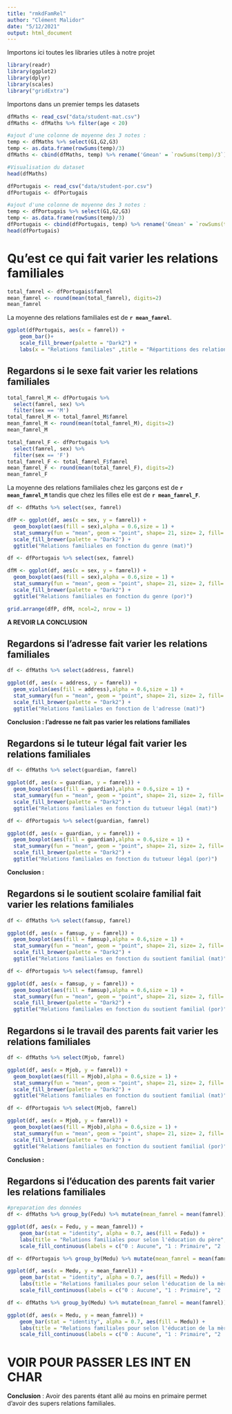 ```yaml
---
title: "rmkdFamRel"
author: "Clément Malidor"
date: "5/12/2021"
output: html_document
---
```


Importons ici toutes les libraries utiles à notre projet
```r
library(readr)
library(ggplot2)
library(dplyr)
library(scales)
library("gridExtra")
```

Importons dans un premier temps les datasets

```r
dfMaths <- read_csv("data/student-mat.csv")
dfMaths <- dfMaths %>% filter(age < 20)

#ajout d'une colonne de moyenne des 3 notes :
temp <- dfMaths %>% select(G1,G2,G3)
temp <- as.data.frame(rowSums(temp)/3)
dfMaths <- cbind(dfMaths, temp) %>% rename('Gmean' = `rowSums(temp)/3`)

#Visualisation du dataset
head(dfMaths)

dfPortugais <- read_csv("data/student-por.csv")
dfPortugais <- dfPortugais

#ajout d'une colonne de moyenne des 3 notes :
temp <- dfPortugais %>% select(G1,G2,G3)
temp <- as.data.frame(rowSums(temp)/3)
dfPortugais <- cbind(dfPortugais, temp) %>% rename('Gmean' = `rowSums(temp)/3`)
head(dfPortugais)
```

# Qu'est ce qui fait varier les relations familiales

```r
total_famrel <- dfPortugais$famrel
mean_famrel <- round(mean(total_famrel), digits=2)
mean_famrel
```

La moyenne des relations familiales est de **`r mean_famrel`**.

```r
ggplot(dfPortugais, aes(x = famrel)) + 
    geom_bar()+
    scale_fill_brewer(palette = "Dark2") + 
    labs(x = "Relations familiales" ,title = "Répartitions des relations familiales")

```


## Regardons si le sexe fait varier les relations familiales

```r
total_famrel_M <- dfPortugais %>%
  select(famrel, sex) %>%
  filter(sex == 'M')
total_famrel_M <- total_famrel_M$famrel
mean_famrel_M <- round(mean(total_famrel_M), digits=2)
mean_famrel_M

total_famrel_F <- dfPortugais %>%
  select(famrel, sex) %>%
  filter(sex == 'F')
total_famrel_F <- total_famrel_F$famrel
mean_famrel_F <- round(mean(total_famrel_F), digits=2)
mean_famrel_F
```

La moyenne des relations familiales chez les garçons est de  **`r mean_famrel_M`** 
tandis que chez les filles elle est de **`r mean_famrel_F`**.

```r
df <- dfMaths %>% select(sex, famrel)

dfP <- ggplot(df, aes(x = sex, y = famrel)) + 
  geom_boxplot(aes(fill = sex),alpha = 0.6,size = 1) + 
  stat_summary(fun = "mean", geom = "point", shape= 21, size= 2, fill= "white") +
  scale_fill_brewer(palette = "Dark2") +
  ggtitle("Relations familiales en fonction du genre (mat)")

df <- dfPortugais %>% select(sex, famrel)

dfM <- ggplot(df, aes(x = sex, y = famrel)) + 
  geom_boxplot(aes(fill = sex),alpha = 0.6,size = 1) + 
  stat_summary(fun = "mean", geom = "point", shape= 21, size= 2, fill= "white") +
  scale_fill_brewer(palette = "Dark2") +
  ggtitle("Relations familiales en fonction du genre (por)")

grid.arrange(dfP, dfM, ncol=2, nrow = 1)
```

**A REVOIR LA CONCLUSION**

## Regardons si l'adresse fait varier les relations familiales
```r
df <- dfMaths %>% select(address, famrel)

ggplot(df, aes(x = address, y = famrel)) + 
  geom_violin(aes(fill = address),alpha = 0.6,size = 1) + 
  stat_summary(fun = "mean", geom = "point", shape= 21, size= 2, fill= "white") +
  scale_fill_brewer(palette = "Dark2") +
  ggtitle("Relations familiales en fonction de l'adresse (mat)")
```

**Conclusion : l'adresse ne fait pas varier les relations familiales**

## Regardons si le tuteur légal fait varier les relations familiales
```r
df <- dfMaths %>% select(guardian, famrel)

ggplot(df, aes(x = guardian, y = famrel)) + 
  geom_boxplot(aes(fill = guardian),alpha = 0.6,size = 1) + 
  stat_summary(fun = "mean", geom = "point", shape= 21, size= 2, fill= "white") +
  scale_fill_brewer(palette = "Dark2") +
  ggtitle("Relations familiales en fonction du tutueur légal (mat)")

df <- dfPortugais %>% select(guardian, famrel)

ggplot(df, aes(x = guardian, y = famrel)) + 
  geom_boxplot(aes(fill = guardian),alpha = 0.6,size = 1) + 
  stat_summary(fun = "mean", geom = "point", shape= 21, size= 2, fill= "white") +
  scale_fill_brewer(palette = "Dark2") +
  ggtitle("Relations familiales en fonction du tutueur légal (por)")
```

**Conclusion : **

## Regardons si le soutient scolaire familial fait varier les relations familiales
```r
df <- dfMaths %>% select(famsup, famrel)

ggplot(df, aes(x = famsup, y = famrel)) + 
  geom_boxplot(aes(fill = famsup),alpha = 0.6,size = 1) + 
  stat_summary(fun = "mean", geom = "point", shape= 21, size= 2, fill= "white") +
  scale_fill_brewer(palette = "Dark2") +
  ggtitle("Relations familiales en fonction du soutient familial (mat)")

df <- dfPortugais %>% select(famsup, famrel)

ggplot(df, aes(x = famsup, y = famrel)) + 
  geom_boxplot(aes(fill = famsup),alpha = 0.6,size = 1) + 
  stat_summary(fun = "mean", geom = "point", shape= 21, size= 2, fill= "white") +
  scale_fill_brewer(palette = "Dark2") +
  ggtitle("Relations familiales en fonction du soutient familial (por)")
```

## Regardons si le travail des parents fait varier les relations familiales
```r
df <- dfMaths %>% select(Mjob, famrel)

ggplot(df, aes(x = Mjob, y = famrel)) + 
  geom_boxplot(aes(fill = Mjob),alpha = 0.6,size = 1) + 
  stat_summary(fun = "mean", geom = "point", shape= 21, size= 2, fill= "white") +
  scale_fill_brewer(palette = "Dark2") +
  ggtitle("Relations familiales en fonction du soutient familial (mat)")

df <- dfPortugais %>% select(Mjob, famrel)

ggplot(df, aes(x = Mjob, y = famrel)) + 
  geom_boxplot(aes(fill = Mjob),alpha = 0.6,size = 1) + 
  stat_summary(fun = "mean", geom = "point", shape= 21, size= 2, fill= "white") +
  scale_fill_brewer(palette = "Dark2") +
  ggtitle("Relations familiales en fonction du soutient familial (por)")
```

**Conclusion : **


## Regardons si l'éducation des parents fait varier les relations familiales
```r
#preparation des données
df <- dfMaths %>% group_by(Fedu) %>% mutate(mean_famrel = mean(famrel)) %>% distinct(Fedu, mean_famrel)

ggplot(df, aes(x = Fedu, y = mean_famrel)) +
    geom_bar(stat = "identity", alpha = 0.7, aes(fill = Fedu)) +
    labs(title = "Relations familiales pour selon l'éducation du père", x = "Education père", y = "moyenne des relations familiales", fill = "Education du père") +
    scale_fill_continuous(labels = c("0 : Aucune", "1 : Primaire", "2 : Collège", "3 : Lycée", "4 : Suppérieur"), type = "viridis")

df <- dfPortugais %>% group_by(Medu) %>% mutate(mean_famrel = mean(famrel)) %>% distinct(Medu, mean_famrel)

ggplot(df, aes(x = Medu, y = mean_famrel)) +
    geom_bar(stat = "identity", alpha = 0.7, aes(fill = Medu)) +
    labs(title = "Relations familiales pour selon l'éducation de la mère", x = "Education mère", y = "moyenne des relations familiales", fill = "Education de la mère") +
    scale_fill_continuous(labels = c("0 : Aucune", "1 : Primaire", "2 : Collège", "3 : Lycée", "4 : Suppérieur"), type = "viridis")

df <- dfMaths %>% group_by(Medu) %>% mutate(mean_famrel = mean(famrel)) %>% distinct(Medu, mean_famrel)

ggplot(df, aes(x = Medu, y = mean_famrel)) +
    geom_bar(stat = "identity", alpha = 0.7, aes(fill = Medu)) +
    labs(title = "Relations familiales pour selon l'éducation de la mère", x = "Education mère", y = "moyenne des relations familiales", fill = "Education de la mère") +
    scale_fill_continuous(labels = c("0 : Aucune", "1 : Primaire", "2 : Collège", "3 : Lycée", "4 : Suppérieur"), type = "viridis")
```

# VOIR POUR PASSER LES INT EN CHAR

**Conclusion** : Avoir des parents étant allé au moins en primaire permet d'avoir des supers relations familiales.
